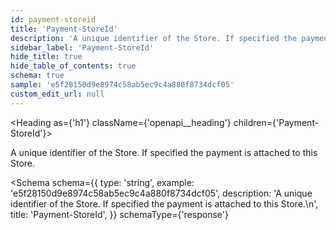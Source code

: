 ```yaml
---
id: payment-storeid
title: 'Payment-StoreId'
description: 'A unique identifier of the Store. If specified the payment is attached to this Store.'
sidebar_label: 'Payment-StoreId'
hide_title: true
hide_table_of_contents: true
schema: true
sample: 'e5f28150d9e8974c58ab5ec9c4a880f8734dcf05'
custom_edit_url: null
---
```



<Heading as={'h1'} className={'openapi__heading'} children={'Payment-StoreId'}></Heading>

A unique identifier of the Store. If specified the payment is attached to this Store.

<Schema
  schema={{
    type: 'string',
    example: 'e5f28150d9e8974c58ab5ec9c4a880f8734dcf05',
    description:
      'A unique identifier of the Store. If specified the payment is attached to this Store.\n',
    title: 'Payment-StoreId',
  }}
  schemaType={'response'}
></Schema>
